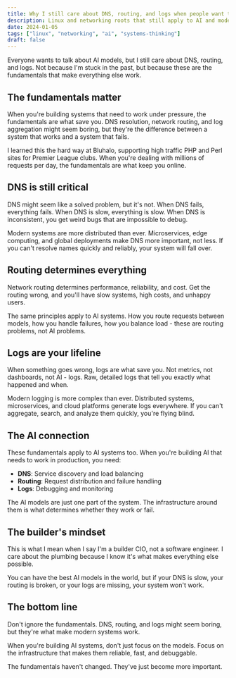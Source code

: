 ```yaml
---
title: Why I still care about DNS, routing, and logs when people want to talk models
description: Linux and networking roots that still apply to AI and modern systems
date: 2024-01-05
tags: ["linux", "networking", "ai", "systems-thinking"]
draft: false
---
```


Everyone wants to talk about AI models, but I still care about DNS, routing, and logs. Not because I'm stuck in the past, but because these are the fundamentals that make everything else work.

## The fundamentals matter

When you're building systems that need to work under pressure, the fundamentals are what save you. DNS resolution, network routing, and log aggregation might seem boring, but they're the difference between a system that works and a system that fails.

I learned this the hard way at Bluhalo, supporting high traffic PHP and Perl sites for Premier League clubs. When you're dealing with millions of requests per day, the fundamentals are what keep you online.

## DNS is still critical

DNS might seem like a solved problem, but it's not. When DNS fails, everything fails. When DNS is slow, everything is slow. When DNS is inconsistent, you get weird bugs that are impossible to debug.

Modern systems are more distributed than ever. Microservices, edge computing, and global deployments make DNS more important, not less. If you can't resolve names quickly and reliably, your system will fall over.

## Routing determines everything

Network routing determines performance, reliability, and cost. Get the routing wrong, and you'll have slow systems, high costs, and unhappy users.

The same principles apply to AI systems. How you route requests between models, how you handle failures, how you balance load - these are routing problems, not AI problems.

## Logs are your lifeline

When something goes wrong, logs are what save you. Not metrics, not dashboards, not AI - logs. Raw, detailed logs that tell you exactly what happened and when.

Modern logging is more complex than ever. Distributed systems, microservices, and cloud platforms generate logs everywhere. If you can't aggregate, search, and analyze them quickly, you're flying blind.

## The AI connection

These fundamentals apply to AI systems too. When you're building AI that needs to work in production, you need:

- **DNS**: Service discovery and load balancing
- **Routing**: Request distribution and failure handling  
- **Logs**: Debugging and monitoring

The AI models are just one part of the system. The infrastructure around them is what determines whether they work or fail.

## The builder's mindset

This is what I mean when I say I'm a builder CIO, not a software engineer. I care about the plumbing because I know it's what makes everything else possible.

You can have the best AI models in the world, but if your DNS is slow, your routing is broken, or your logs are missing, your system won't work.

## The bottom line

Don't ignore the fundamentals. DNS, routing, and logs might seem boring, but they're what make modern systems work.

When you're building AI systems, don't just focus on the models. Focus on the infrastructure that makes them reliable, fast, and debuggable.

The fundamentals haven't changed. They've just become more important.
